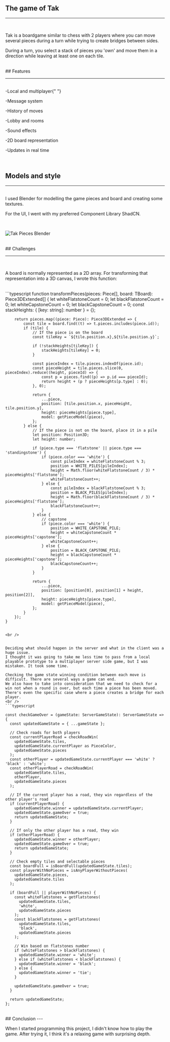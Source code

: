 
## The game of Tak

---

<br />

Tak is a boardgame similar to chess with 2 players where you can move several pieces during a turn while trying to create bridges between sides.

During a turn, you select a stack of pieces you 'own' and move them in a direction while leaving at least one on each tile.

<br />
## Features

---

<br />
-Local and multiplayer{" "}

-Message system

-History of moves

-Lobby and rooms

-Sound effects

-2D board representation

-Updates in real time

<br />

## Models and style

---

<br />I used Blender for modelling the game pieces and board and creating some
textures.

For the UI, I went with my preferred Component Library ShadCN.

<br />

<img
  src={Img0}
  alt="Tak Pieces Blender"
  className="rounded-base overflow-hidden border-base dark:border-darkBorder border-border"
/>

<br />
## Challenges

---

<br />

A board is normally represented as a 2D array. For transforming that representation into a 3D canvas, I wrote this function:

<br />
```typescript
  function transformPieces(pieces: Piece[], board: TBoard): Piece3DExtended[] {
        let whiteFlatstoneCount = 0;
        let blackFlatstoneCount = 0;
        let whiteCapstoneCount = 0;
        let blackCapstoneCount = 0;
        const stackHeights: { [key: string]: number } = {};

        return pieces.map((piece: Piece): Piece3DExtended => {
            const tile = board.find((t) => t.pieces.includes(piece.id));
            if (tile) {
                // If the piece is on the board
                const tileKey = `${tile.position.x},${tile.position.y}`;

                if (!stackHeights[tileKey]) {
                    stackHeights[tileKey] = 0;
                }

                const pieceIndex = tile.pieces.indexOf(piece.id);
                const pieceHeight = tile.pieces.slice(0, pieceIndex).reduce((height, pieceId) => {
                    const p = pieces.find((p) => p.id === pieceId);
                    return height + (p ? pieceHeights[p.type] : 0);
                }, 0);

                return {
                    ...piece,
                    position: [tile.position.x, pieceHeight, tile.position.y],
                    height: pieceHeights[piece.type],
                    model: getPieceModel(piece),
                };
            } else {
                // If the piece is not on the board, place it in a pile
                let position: Position3D;
                let height: number;

                if (piece.type === 'flatstone' || piece.type === 'standingstone') {
                    if (piece.color === 'white') {
                        const pileIndex = whiteFlatstoneCount % 3;
                        position = WHITE_PILES[pileIndex];
                        height = Math.floor(whiteFlatstoneCount / 3) * pieceHeights['flatstone'];
                        whiteFlatstoneCount++;
                    } else {
                        const pileIndex = blackFlatstoneCount % 3;
                        position = BLACK_PILES[pileIndex];
                        height = Math.floor(blackFlatstoneCount / 3) * pieceHeights['flatstone'];
                        blackFlatstoneCount++;
                    }
                } else {
                    // capstone
                    if (piece.color === 'white') {
                        position = WHITE_CAPSTONE_PILE;
                        height = whiteCapstoneCount * pieceHeights['capstone'];
                        whiteCapstoneCount++;
                    } else {
                        position = BLACK_CAPSTONE_PILE;
                        height = blackCapstoneCount * pieceHeights['capstone'];
                        blackCapstoneCount++;
                    }
                }

                return {
                    ...piece,
                    position: [position[0], position[1] + height, position[2]],
                    height: pieceHeights[piece.type],
                    model: getPieceModel(piece),
                };
            }
        });
    }

````

<br />


Deciding what should happen in the server and what in the client was a huge issue.
I thought it was going to take me less time to pass from a local playable prototype to a multiplayer server side game, but I was mistaken. It took some time.

Checking the game state winning condition between each move is difficult. There are several ways a game can end.
We also have to take into consideration that we need to check for a win not when a round is over, but each time a piece has been moved.
There's even the specific case where a piece creates a bridge for each player.
<br />
```typescript

const checkGameOver = (gameState: ServerGameState): ServerGameState => {
  const updatedGameState = { ...gameState };

  // Check roads for both players
  const currentPlayerRoad = checkRoadWin(
    updatedGameState.tiles,
    updatedGameState.currentPlayer as PieceColor,
    updatedGameState.pieces
  );
  const otherPlayer = updatedGameState.currentPlayer === 'white' ? 'black' : 'white';
  const otherPlayerRoad = checkRoadWin(
    updatedGameState.tiles,
    otherPlayer,
    updatedGameState.pieces
  );

  // If the current player has a road, they win regardless of the other player's road
  if (currentPlayerRoad) {
    updatedGameState.winner = updatedGameState.currentPlayer;
    updatedGameState.gameOver = true;
    return updatedGameState;
  }

  // If only the other player has a road, they win
  if (otherPlayerRoad) {
    updatedGameState.winner = otherPlayer;
    updatedGameState.gameOver = true;
    return updatedGameState;
  }

  // Check empty tiles and selectable pieces
  const boardFull = isBoardFull(updatedGameState.tiles);
  const playerWithNoPieces = isAnyPlayerWithoutPieces(
    updatedGameState.pieces,
    updatedGameState.tiles
  );

  if (boardFull || playerWithNoPieces) {
    const whiteFlatstones = getFlatstones(
      updatedGameState.tiles,
      'white',
      updatedGameState.pieces
    );
    const blackFlatstones = getFlatstones(
      updatedGameState.tiles,
      'black',
      updatedGameState.pieces
    );

    // Win based on flatstones number
    if (whiteFlatstones > blackFlatstones) {
      updatedGameState.winner = 'white';
    } else if (whiteFlatstones < blackFlatstones) {
      updatedGameState.winner = 'black';
    } else {
      updatedGameState.winner = 'tie';
    }

    updatedGameState.gameOver = true;
  }

  return updatedGameState;
};
````

<br />
## Conclusion 
---
<br />

When I started programming this project, I didn't know how to play the game. After trying it, I think it's a relaxing game with surprising depth.
